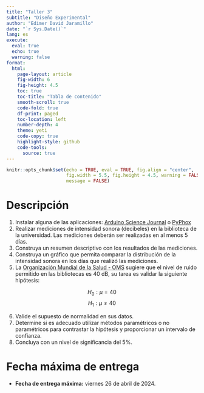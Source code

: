 ```yaml
---
title: "Taller 3"
subtitle: "Diseño Experimental"
author: "Edimer David Jaramillo"
date: "`r Sys.Date()`"
lang: es 
execute: 
  eval: true
  echo: true
  warning: false
format:
  html:
    page-layout: article
    fig-width: 6
    fig-height: 4.5
    toc: true
    toc-title: "Tabla de contenido"
    smooth-scroll: true
    code-fold: true
    df-print: paged
    toc-location: left
    number-depth: 4
    theme: yeti
    code-copy: true
    highlight-style: github
    code-tools:
      source: true
---
```


```r
knitr::opts_chunk$set(echo = TRUE, eval = TRUE, fig.align = "center",
                      fig.width = 5.5, fig.height = 4.5, warning = FALSE,
                      message = FALSE)
```

# Descripción

  1. Instalar alguna de las aplicaciones: [Arduino Science Journal](https://www.arduino.cc/education/science-journal) o [PyPhox](https://phyphox.org/)
  2. Realizar mediciones de intensidad sonora (decibeles) en la biblioteca de la universidad. Las mediciones deberán ser realizadas en al menos 5 días.
  3. Construya un resumen descriptivo con los resultados de las mediciones.
  4. Construya un gráfico que permita comparar la distribución de la intensidad sonora en los días que realizó las mediciones.
  5. La [Organización Mundial de la Salud - OMS](https://www.who.int/es/news-room/questions-and-answers/item/deafness-and-hearing-loss-safe-listening) sugiere que el nivel de ruido permitido en las bibliotecas es 40 dB, su tarea es validar la siguiente hipótesis:

$$H_0: \mu = 40$$
$$H_1: \mu \neq 40$$

  6. Valide el supuesto de normalidad en sus datos.
  7. Determine si es adecuado utilizar métodos paramétricos o no paramétricos para contrastar la hipótesis y proporcionar un intervalo de confianza.
  8. Concluya con un nivel de significancia del 5%.

# Fecha máxima de entrega

- **Fecha de entrega máxima:** viernes 26 de abril de 2024.